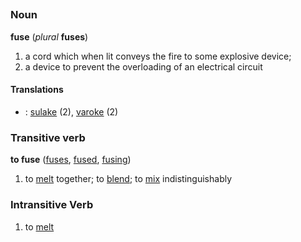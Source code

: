=={{en}}==
===Noun===
'''fuse''' (''plural'' '''fuses''')
#a cord which when lit conveys the fire to some explosive device; 
# a device to prevent the overloading of an electrical circuit

====Translations====
*{{fi}}: [[sulake]] (2), [[varoke]] (2)

===Transitive verb===
'''to fuse''' ([[fuses]], [[fused]], [[fusing]])
# to [[melt]] together; to [[blend]]; to [[mix]] indistinguishably

===Intransitive Verb===
# to [[melt]]